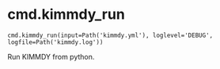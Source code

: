 # cmd.kimmdy_run { #kimmdy.cmd.kimmdy_run }

`cmd.kimmdy_run(input=Path('kimmdy.yml'), loglevel='DEBUG', logfile=Path('kimmdy.log'))`

Run KIMMDY from python.